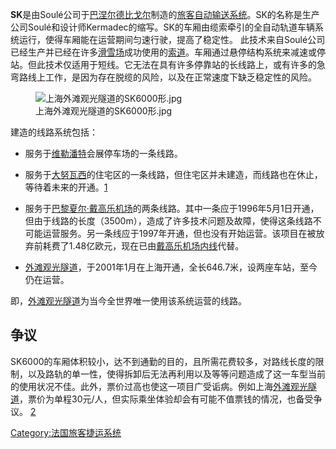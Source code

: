 '''SK'''是由Soulé公司于[[巴涅尔德比戈尔|巴涅尔德比戈尔]]制造的[[旅客自动输送系统|旅客自动输送系统]]。SK的名称是生产公司Soulé和设计师Kermadec的缩写。SK的车厢由缆索牵引的全自动轨道车辆系统运行，使得车厢能在运营期间匀速行驶，提高了稳定性。 此技术来自Soulé公司已经生产并已经在许多[[滑雪场|滑雪场]]成功使用的[[索道|索道]]。车厢通过悬停结构系统来减速或停站。但此技术仅适用于短线。它无法在具有许多停靠站的长线路上，或有许多的急弯路线上工作，是因为存在脱缆的风险，以及在正常速度下缺乏稳定性的风险。

[[File:上海外滩观光隧道的SK6000形.jpg|thumb]] 

建造的线路系统包括：

*服务于[[维勒潘特|维勒潘特]]会展停车场的一条线路。

*服务于[[大努瓦西|大努瓦西]]的住宅区的一条线路，但住宅区并未建造，而线路也在休止，等待着未来的开通。[https://web.archive.org/web/20140525214928/http://www.metro-pole.net/reseau/lignes/sk-noisy.html]

*服务于[[巴黎夏尔·戴高乐机场|巴黎夏尔·戴高乐机场]]的两条线路。其中一条应于1996年5月1日开通，但由于线路的长度（3500m），造成了许多技术问题及故障，使得这条线路不可能运营服务。另一条线应于1997年开通，但也没有开始运营。该项目在被放弃前耗费了1.48亿欧元，现在已由[[戴高乐机场内线|戴高乐机场内线]]代替。

*[[外滩观光隧道|外滩观光隧道]]，于2001年1月在上海开通，全长646.7米，设两座车站，至今仍在运营。

即，[[外滩观光隧道|外滩观光隧道]]为当今全世界唯一使用该系统运营的线路。

==争议==

SK6000的车厢体积较小，达不到通勤的目的，且所需花费较多，对路线长度的限制，以及路轨的单一性，使得拆卸后无法再利用以及等等问题造成了这一车型当前的使用状况不佳。此外，票价过高也使这一项目广受诟病。例如上海[[外滩观光隧道|外滩观光隧道]]，票价为单程30元/人，但实际乘坐体验却会有可能不值票钱的情况，也备受争议。 [https://baike.baidu.com/item/%E4%B8%8A%E6%B5%B7%E5%A4%96%E6%BB%A9%E8%A7%82%E5%85%89%E9%9A%A7%E9%81%93/3858026?fr=aladdin#3]

[[Category:法国旅客捷运系统|Category:法国旅客捷运系统]]